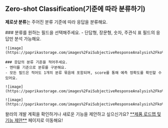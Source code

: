 
## Zero-shot Classification(기준에 따라 분류하기)

<Callout type='info' emoji="🔔">**제로샷 분류**는 주어진 분류 기준에 따라 응답을 분류해요.</Callout>

<Steps>
    ### 분류를 원하는 필드을 선택해주세요.
    - 단답형, 장문형, 숫자, 주관식 표 필드의 응답만 분석 가능해요.

    ![image](https://paprikastorage.com/images%2FaiSubjectiveResponseAnalysis%2Fko%2F3.png)

    ### 응답의 분류 기준을 적어주세요.
    - 엔터를 기준으로 분류를 구분해요.
    - 모든 필드은 적어도 1개의 분류 묶음에 포함되며, score를 통해 예측 정확도를 확인할 수 있어요.

    ![image](https://paprikastorage.com/images%2FaiSubjectiveResponseAnalysis%2Fko%2F4.png)

    ![image](https://paprikastorage.com/images%2FaiSubjectiveResponseAnalysis%2Fko%2F5.png)
</Steps>

<Callout type='info' emoji="🔔">
    왈라의 개발 계획을 확인하거나 새로운 기능을 제안하고 싶으신가요? <a href='https://app.walla.my/signin?redirectUrl=/support/featureRequest'
                                            target="_blank" rel="noopener noreferrer"
                                            style={{textDecoration: 'underline'}}>**제품 로드맵 및 기능 제안**</a> 페이지로
    이동해요!
</Callout>